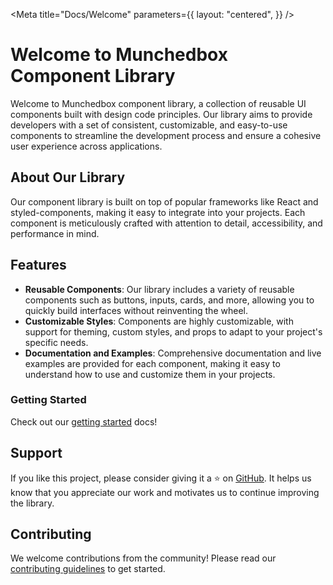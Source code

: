 
<Meta
  title="Docs/Welcome"
  parameters={{
    layout: "centered",
  }}
/>

# Welcome to Munchedbox Component Library

Welcome to Munchedbox component library, a collection of reusable UI components built with design code principles. Our library aims to provide developers with a set of consistent, customizable, and easy-to-use components to streamline the development process and ensure a cohesive user experience across applications.

## About Our Library

Our component library is built on top of popular frameworks like React and styled-components, making it easy to integrate into your projects. Each component is meticulously crafted with attention to detail, accessibility, and performance in mind.

## Features

- **Reusable Components**: Our library includes a variety of reusable components such as buttons, inputs, cards, and more, allowing you to quickly build interfaces without reinventing the wheel.
- **Customizable Styles**: Components are highly customizable, with support for theming, custom styles, and props to adapt to your project's specific needs.
- **Documentation and Examples**: Comprehensive documentation and live examples are provided for each component, making it easy to understand how to use and customize them in your projects.

### Getting Started

Check out our [getting started](?path=/docs/docs-getting-started--docs) docs!

## Support

If you like this project, please consider giving it a ⭐️ on [GitHub](https://github.com/munchedbox23/simple-ui-component-library). It helps us know that you appreciate our work and motivates us to continue improving the library.

## Contributing

We welcome contributions from the community! Please read our [contributing guidelines](?path=/docs/docs-contributing--docs) to get started.

